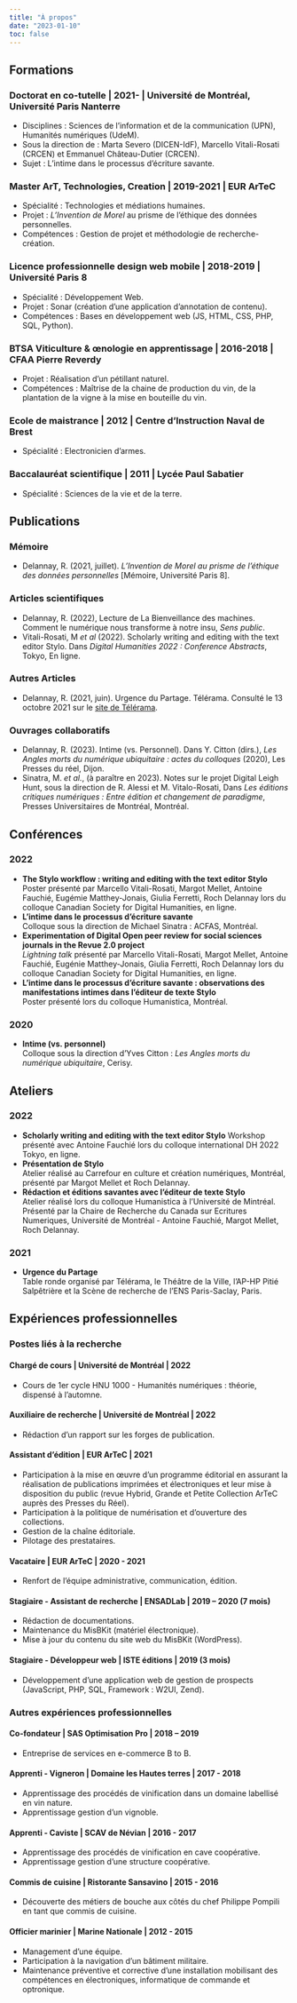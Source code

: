 ```yaml
---
title: "À propos"
date: "2023-01-10"
toc: false
---
```


## Formations

### Doctorat en co-tutelle | 2021- | Université de Montréal, Université Paris Nanterre
- Disciplines : Sciences de l'information et de la communication (UPN), Humanités numériques (UdeM).
- Sous la direction de : Marta Severo (DICEN-IdF), Marcello Vitali-Rosati (CRCEN) et Emmanuel Château-Dutier (CRCEN).
- Sujet : L'intime dans le processus d'écriture savante.

### Master ArT, Technologies, Creation | 2019-2021 | EUR ArTeC
- Spécialité : Technologies et médiations humaines.
- Projet : _L'Invention de Morel_ au prisme de l'éthique des données personnelles.
- Compétences : Gestion de projet et méthodologie de recherche-création.

### Licence professionnelle design web mobile | 2018-2019 | Université Paris 8
- Spécialité : Développement Web.
- Projet : Sonar (création d'une application d'annotation de contenu).
- Compétences : Bases en développement web (JS, HTML, CSS, PHP, SQL, Python).

### BTSA Viticulture & œnologie en apprentissage | 2016-2018 | CFAA Pierre Reverdy
- Projet : Réalisation d'un pétillant naturel.
- Compétences : Maîtrise de la chaine de production du vin, de la plantation de la vigne à la mise en bouteille du vin.

### Ecole de maistrance | 2012 | Centre d’Instruction Naval de Brest
- Spécialité : Electronicien d’armes.

### Baccalauréat scientifique | 2011 | Lycée Paul Sabatier
- Spécialité : Sciences de la vie et de la terre.

## Publications

### Mémoire
- Delannay, R. (2021, juillet). *L'Invention de Morel au prisme de l'éthique des données personnelles* [Mémoire, Université Paris 8].

### Articles scientifiques  
- Delannay, R. (2022), Lecture de La Bienveillance des machines. Comment le numérique
nous transforme à notre insu, *Sens public*.
- Vitali-Rosati, M *et al* (2022). Scholarly writing and editing with the text editor Stylo. Dans _Digital Humanities 2022 : Conference Abstracts_, Tokyo, En ligne.

### Autres Articles
- Delannay, R. (2021, juin). Urgence du Partage. Télérama. Consulté le 13 octobre 2021 sur le [site de Télérama](https://www.telerama.fr/debats-reportages/les-24-et-25-juin-les-etudiants-face-aux-sciences-et-a-lenvironnement-pour-notre-generation-lurgence-6905383.php).

### Ouvrages collaboratifs
- Delannay, R. (2023). Intime (vs. Personnel). Dans Y. Citton (dirs.), _Les Angles morts du numérique ubiquitaire : actes du colloques_ (2020), Les Presses du réel, Dijon.
- Sinatra, M. *et al.*, (à paraître en 2023). Notes sur le projet Digital Leigh Hunt, sous la direction de R. Alessi et M. Vitalo-Rosati, Dans _Les éditions critiques numériques : Entre édition et changement de paradigme_, Presses Universitaires de Montréal, Montréal.

## Conférences

### 2022
- **The Stylo workflow : writing and editing with the text editor Stylo**  
Poster présenté par Marcello Vitali-Rosati, Margot Mellet, Antoine Fauchié, Eugémie Matthey-Jonais, Giulia Ferretti, Roch Delannay lors du colloque Canadian Society for Digital Humanities, en ligne.
- **L'intime dans le processus d'écriture savante**  
Colloque sous la direction de Michael Sinatra : ACFAS, Montréal.
- **Experimentation of Digital Open peer review for social sciences journals in the Revue 2.0 project**  
*Lightning talk* présenté par Marcello Vitali-Rosati, Margot Mellet, Antoine Fauchié, Eugénie Matthey-Jonais, Giulia Ferretti, Roch Delannay lors du colloque Canadian Society for Digital Humanities, en ligne.
- **L'intime dans le processus d'écriture savante : observations des manifestations intimes dans l'éditeur de texte Stylo**  
Poster présenté lors du colloque Humanistica, Montréal.

### 2020
- **Intime (vs. personnel)**  
Colloque sous la direction d'Yves Citton : _Les Angles morts du numérique ubiquitaire_, Cerisy.

## Ateliers
### 2022
- **Scholarly writing and editing with the text editor Stylo**
Workshop présenté avec Antoine Fauchié lors du colloque international DH 2022 Tokyo, en ligne.
- **Présentation de Stylo**  
Atelier réalisé au Carrefour en culture et création numériques, Montréal, présenté par Margot Mellet et Roch Delannay.
- **Rédaction et éditions savantes avec l'éditeur de texte Stylo**  
Atelier réalisé lors du colloque Humanistica à l'Université de Mintréal. Présenté par la Chaire de Recherche du Canada sur Ecritures Numeriques, Université de Montréal - Antoine Fauchié, Margot Mellet, Roch Delannay. 

### 2021
- **Urgence du Partage**  
Table ronde organisé par Télérama, le Théâtre de la Ville, l'AP-HP Pitié Salpêtrière et la Scène de recherche de l’ENS Paris-Saclay, Paris.

## Expériences professionnelles

### Postes liés à la recherche

#### Chargé de cours | Université de Montréal | 2022
- Cours de 1er cycle HNU 1000 - Humanités numériques : théorie, dispensé à l'automne.

#### Auxiliaire de recherche | Université de Montréal | 2022
- Rédaction d'un rapport sur les forges de publication.

#### Assistant d'édition | EUR ArTeC | 2021
- Participation à la mise en œuvre d'un programme éditorial en assurant la réalisation de publications imprimées et électroniques et leur mise à disposition du public (revue Hybrid, Grande et Petite Collection ArTeC auprès des Presses du Réel).
- Participation à la politique de numérisation et d'ouverture des collections.
- Gestion de la chaîne éditoriale.
- Pilotage des prestataires.

#### Vacataire | EUR ArTeC | 2020 - 2021
- Renfort de l’équipe administrative, communication, édition.

#### Stagiaire - Assistant de recherche | ENSADLab | 2019 – 2020 (7 mois)
- Rédaction de documentations.
- Maintenance du MisBKit (matériel électronique).
- Mise à jour du contenu du site web du MisBKit (WordPress).

#### Stagiaire - Développeur web | ISTE éditions | 2019 (3 mois)
- Développement d'une application web de gestion de prospects (JavaScript, PHP, SQL, Framework : W2UI, Zend).

### Autres expériences professionnelles

#### Co-fondateur | SAS Optimisation Pro | 2018 – 2019
- Entreprise de services en e-commerce B to B.

#### Apprenti - Vigneron | Domaine les Hautes terres | 2017 - 2018
- Apprentissage des procédés de vinification dans un domaine labellisé en vin nature.
- Apprentissage gestion d'un vignoble.

#### Apprenti - Caviste | SCAV de Névian | 2016 - 2017
- Apprentissage des procédés de vinification en cave coopérative.
- Apprentissage gestion d'une structure coopérative.

#### Commis de cuisine | Ristorante Sansavino | 2015 - 2016
- Découverte des métiers de bouche aux côtés du chef Philippe Pompili en tant que commis de cuisine.

#### Officier marinier | Marine Nationale | 2012 - 2015
- Management d'une équipe.
- Participation à la navigation d'un bâtiment militaire.
- Maintenance préventive et corrective d'une installation mobilisant des compétences en électroniques, informatique de commande et optronique.
